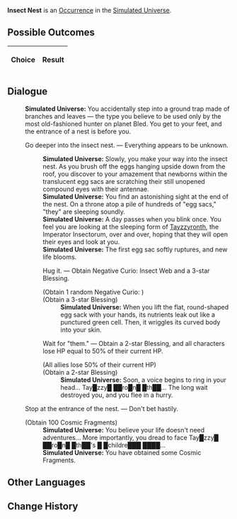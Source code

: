 {{Simulated Universe Event Infobox
|title         = Insect Nest
|image         = Random Event Normal.png
|type          =
|domains_su    = Occurrence
|domains_ext   = Occurrence
|domains_swarm = 
|domains_gng   = 
|requirements  =
|prev          = 
|next          = 
|indexRewards  =
|characters    = Tayzzyronth
}}
'''Insect Nest''' is an [[Simulated Universe/Occurrence|Occurrence]] in the [[Simulated Universe]].

==Possible Outcomes==
{| class="article-table"
!Choice
!Result

|}

<!--
==Gameplay Notes==

-->
==Dialogue==
{{Dialogue Start}}
:'''Simulated Universe:''' You accidentally step into a ground trap made of branches and leaves &mdash; the type you believe to be used only by the most old-fashioned hunter on planet Bled. You get to your feet, and the entrance of a nest is before you.
:{{DIcon|Star}} Go deeper into the insect nest. &mdash; Everything appears to be unknown.
::'''Simulated Universe:''' Slowly, you make your way into the insect nest. As you brush off the eggs hanging upside down from the roof, you discover to your amazement that newborns within the translucent egg sacs are scratching their still unopened compound eyes with their antennae.
::'''Simulated Universe:''' You find an astonishing sight at the end of the nest. On a throne atop a pile of hundreds of "egg sacs," "they" are sleeping soundly.
::'''Simulated Universe:''' A day passes when you blink once. You feel you are looking at the sleeping form of [[Tayzzyronth]], the Imperator Insectorum, over and over, hoping that they will open their eyes and look at you.
::'''Simulated Universe:''' The first egg sac softly ruptures, and new life blooms.
::{{DIcon|Star}} Hug it. &mdash; Obtain Negative Curio: Insect Web and a 3-star Blessing.
::;(Obtain 1 random Negative Curio<nowiki>:</nowiki> {{Item|Insect Web|20|type=Curio|link=Simulated_Universe/Curio#Insect_Web}})
::;(Obtain a 3-star Blessing)
:::'''Simulated Universe:''' When you lift the flat, round-shaped egg sack with your hands, its nutrients leak out like a punctured green cell. Then, it wriggles its curved body into your skin.
::{{DIcon|Star}} Wait for "them." &mdash; Obtain a 2-star Blessing, and all characters lose HP equal to 50% of their current HP.
::;(All allies lose 50% of their current HP)
::;(Obtain a 2-star Blessing)
:::'''Simulated Universe:''' Soon, a voice begins to ring in your head... Tay█zzy█ ██ro█n█ █th██... The long wait destroyed you, and you flee in a hurry.
:{{DIcon|Star}} Stop at the entrance of the nest. &mdash; Don't bet hastily.
:;(Obtain 100 Cosmic Fragments)
::'''Simulated Universe:''' You believe your life doesn't need adventures... More importantly, you dread to face Tay█zzy█ ██ro█n█ █th██'s █ █childre███ ████...
::'''Simulated Universe:''' You have obtained some Cosmic Fragments.
{{Dialogue End}}

==Other Languages==
{{Other Languages
|en    = Insect Nest
|zhs   = 虫巢
|zht   = 蟲巢
|ja    = 蟲の巣
|ko    = 곤충집
|es    = Nido de insectos
|fr    = Nid d'insectes
|ru    = Гнездо насекомых
|th    = รังแมลง
|vi    = Tổ Côn Trùng
|de    = Insektennest
|id    = Sarang Serangga
|pt    = Ninho de Inseto
}}

==Change History==
{{Change History|1.0}}
